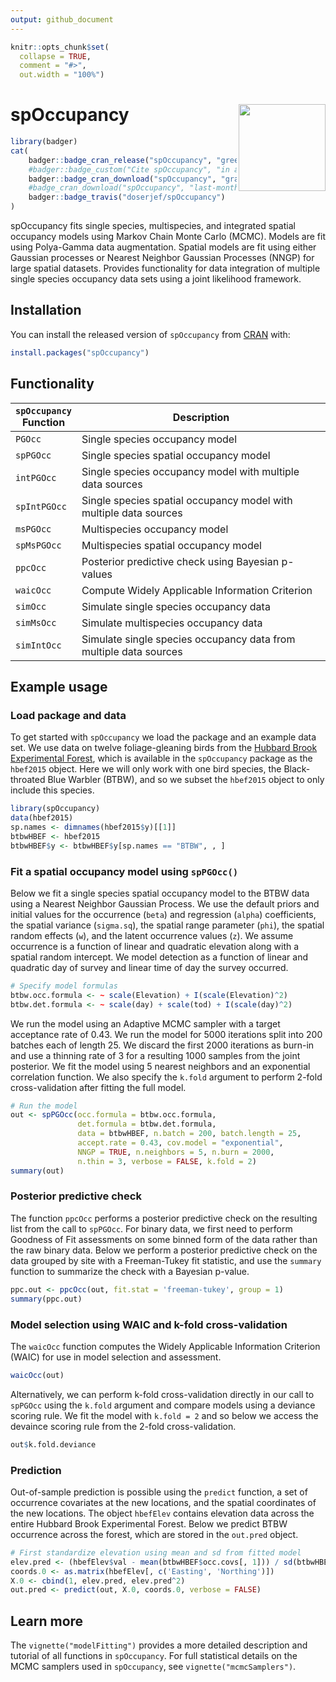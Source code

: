 ```yaml
---
output: github_document
---
```


<!-- README.md is generated from README.Rmd. Please edit that file -->

```r
knitr::opts_chunk$set(
  collapse = TRUE,
  comment = "#>",
  out.width = "100%")
```

# spOccupancy <a href='https://www.jeffdoser.com/files/spoccupancy-web/'><img src="man/figures/logo.png" align="right" height="139"/></a>


```r
library(badger)
cat(
	badger::badge_cran_release("spOccupancy", "green"),
	#badger::badge_custom("Cite spOccupancy", "in arXiv", "yellow", "https://jeffdoser.com"),
	badger::badge_cran_download("spOccupancy", "grand-total", "blue"),
	#badge_cran_download("spOccupancy", "last-month", "blue"),
	badger::badge_travis("doserjef/spOccupancy")
)
```

spOccupancy fits single species, multispecies, and integrated spatial occupancy models using Markov Chain Monte Carlo (MCMC). Models are fit using Polya-Gamma data augmentation. Spatial models are fit using either Gaussian processes or Nearest Neighbor Gaussian Processes (NNGP) for large spatial datasets. Provides functionality for data integration of multiple single species occupancy data sets using a joint likelihood framework. 

## Installation

You can install the released version of `spOccupancy` from [CRAN](https://CRAN.R-project.org) with:

```r
install.packages("spOccupancy")
```

## Functionality

|`spOccupancy` Function  | Description                                                   |
|---------------- |----------------------------------------------------------------------|
|`PGOcc`          | Single species occupancy model                                       |
|`spPGOcc`        | Single species spatial occupancy model                               |
|`intPGOcc`       | Single species occupancy model with multiple data sources            |
|`spIntPGOcc`     | Single species spatial occupancy model with multiple data sources    |
|`msPGOcc`        | Multispecies occupancy model                                         |
|`spMsPGOcc`      | Multispecies spatial occupancy model                                 |
|`ppcOcc`         | Posterior predictive check using Bayesian p-values                   | 
|`waicOcc`        | Compute Widely Applicable Information Criterion                      |
|`simOcc`         | Simulate single species occupancy data                               |
|`simMsOcc`       | Simulate multispecies occupancy data                                 |
|`simIntOcc`      | Simulate single species occupancy data from multiple data sources

## Example usage

### Load package and data

To get started with `spOccupancy` we load the package and an example data set. We use data on twelve foliage-gleaning birds from the [Hubbard Brook Experimental Forest](https://hubbardbrook.org/), which is available in the `spOccupancy` package as the `hbef2015` object. Here we will only work with one bird species, the Black-throated Blue Warbler (BTBW), and so we subset the `hbef2015` object to only include this species.

```r
library(spOccupancy)
data(hbef2015)
sp.names <- dimnames(hbef2015$y)[[1]]
btbwHBEF <- hbef2015
btbwHBEF$y <- btbwHBEF$y[sp.names == "BTBW", , ]
```

### Fit a spatial occupancy model using `spPGOcc()`

Below we fit a single species spatial occupancy model to the BTBW data using a Nearest Neighbor Gaussian Process. We use the default priors and initial values for the occurrence (`beta`) and regression (`alpha`) coefficients, the spatial variance (`sigma.sq`), the spatial range parameter (`phi`), the spatial random effects (`w`), and the latent occurrence values (`z`). We assume occurrence is a function of linear and quadratic elevation along with a spatial random intercept. We model detection as a function of linear and quadratic day of survey and linear time of day the survey occurred.

```r
# Specify model formulas
btbw.occ.formula <- ~ scale(Elevation) + I(scale(Elevation)^2)
btbw.det.formula <- ~ scale(day) + scale(tod) + I(scale(day)^2)
```

We run the model using an Adaptive MCMC sampler with a target acceptance rate of 0.43. We run the model for 5000 iterations split into 200 batches each of length 25. We discard the first 2000 iterations as burn-in and use a thinning rate of 3 for a resulting 1000 samples from the joint posterior. We fit the model using 5 nearest neighbors and an exponential correlation function. We also specify the `k.fold` argument to perform 2-fold cross-validation after fitting the full model. 

```r
# Run the model
out <- spPGOcc(occ.formula = btbw.occ.formula,
               det.formula = btbw.det.formula,
               data = btbwHBEF, n.batch = 200, batch.length = 25,
               accept.rate = 0.43, cov.model = "exponential", 
               NNGP = TRUE, n.neighbors = 5, n.burn = 2000, 
               n.thin = 3, verbose = FALSE, k.fold = 2)
summary(out)
```

### Posterior predictive check

The function `ppcOcc` performs a posterior predictive check on the resulting list from the call to `spPGOcc`. For binary data, we first need to perform Goodness of Fit assessments on some binned form of the data rather than the raw binary data. Below we perform a posterior predictive check on the data grouped by site with a Freeman-Tukey fit statistic, and use the `summary` function to summarize the check with a Bayesian p-value.

```r
ppc.out <- ppcOcc(out, fit.stat = 'freeman-tukey', group = 1)
summary(ppc.out)
```

### Model selection using WAIC and k-fold cross-validation

The `waicOcc` function computes the Widely Applicable Information Criterion (WAIC) for use in model selection and assessment. 

```r
waicOcc(out)
```

Alternatively, we can perform k-fold cross-validation directly in our call to `spPGOcc` using the `k.fold` argument and compare models using a deviance scoring rule. We fit the model with `k.fold = 2` and so below we access the devaince scoring rule from the 2-fold cross-validation. 

```r
out$k.fold.deviance
```

### Prediction

Out-of-sample prediction is possible using the `predict` function, a set of occurrence covariates at the new locations, and the spatial coordinates of the new locations. The object `hbefElev` contains elevation data across the entire Hubbard Brook Experimental Forest. Below we predict BTBW occurrence across the forest, which are stored in the `out.pred` object. 

```r
# First standardize elevation using mean and sd from fitted model
elev.pred <- (hbefElev$val - mean(btbwHBEF$occ.covs[, 1])) / sd(btbwHBEF$occ.covs[, 1])
coords.0 <- as.matrix(hbefElev[, c('Easting', 'Northing')])
X.0 <- cbind(1, elev.pred, elev.pred^2)
out.pred <- predict(out, X.0, coords.0, verbose = FALSE)
```

## Learn more

The `vignette("modelFitting")` provides a more detailed description and tutorial of all functions in `spOccupancy`. For full statistical details on the MCMC samplers used in `spOccupancy`, see `vignette("mcmcSamplers")`. 

